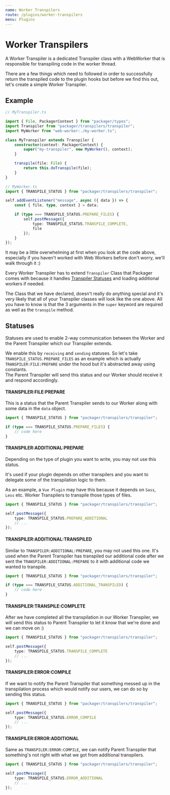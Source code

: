```yaml
---
name: Worker Transpilers
route: /plugins/worker-transpilers
menu: Plugins
---
```



# Worker Transpilers

A Worker Transpiler is a dedicated Transpiler class with a WebWorker that is responsible for transpiling code in the worker thread.

There are a few things which need to followed in order to successfully return the transpiled code to the plugin hooks but before we find this out, let's create a simple Worker Transpiler.

## Example

```ts
// MyTranspiler.ts

import { File, PackagerContext } from "packager/types";
import Transpiler from "packager/transpilers/transpiler";
import MyWorker from "web-worker:./my-worker.ts";

class MyTranspiler extends Transpiler {
    constructor(context: PackagerContext) {
        super("my-transpiler", new MyWorker(), context);
    }

    transpile(file: File) {
        return this.doTranspile(file);
    }
}

// MyWorker.ts
import { TRANSPILE_STATUS } from "packager/transpilers/transpiler";

self.addEventListener("message", async ({ data }) => {
    const { file, type, context } = data;

    if (type === TRANSPILE_STATUS.PREPARE_FILES) {
        self.postMessage({
            type: TRANSPILE_STATUS.TRANSPILE_COMPLETE,
            file
        });
    }
});
```

It may be a little overwhelming at first when you look at the code above, especially if you haven't worked with Web Workers before don't worry, we'll walk through it :)

Every Worker Transpiler has to extend `Transpiler` Class that Packager comes with because it handles [Transpiler Statuses](#statuses) and loading additional workers if needed.

The Class that we have declared, doesn't really do anything special and it's very likely that all of your Transpiler classes will look like the one above. All you have to know is that the 3 arguments in the `super` keyword are required as well as the `transpile` method.

## Statuses

Statuses are used to enable 2-way communication between the Worker and the Parent Transpiler which our Transpiler extends.

We enable this by `receiving` and `sending` statuses. So let's take `TRANSPILE_STATUS.PREPARE_FILES` as an example which is actually `TRANSPILER:FILE:PREPARE` under the hood but it's abstracted away using constants.  
The Parent Transpiler will send this status and our Worker should receive it and respond accordingly.

#### TRANSPILER:FILE:PREPARE

This is a status that the Parent Transpiler sends to our Worker along with some data in the `data` object.

<ApiProps type="Receivable" />

```ts usage=true
import { TRANSPILE_STATUS } from "packager/transpilers/transpiler";

if (type === TRANSPILE_STATUS.PREPARE_FILES) {
    // code here
}
```

#### TRANSPILER:ADDITIONAL:PREPARE

Depending on the type of plugin you want to write, you may not use this status.

It's used if your plugin depends on other transpilers and you want to delegate some of the transpilation logic to them.

As an example, a `Vue Plugin` may have this because it depends on `Sass`, `Less` etc. Worker Transpilers to transpile those types of files.

<ApiProps type="Sendable" />

```ts usage=true
import { TRANSPILE_STATUS } from "packager/transpilers/transpiler";

self.postMessage({
    type: TRANSPILE_STATUS.PREPARE_ADDITIONAL
    // ...
});
```

#### TRANSPILER:ADDITIONAL:TRANSPILED

Similar to `TRANSPILER:ADDITIONAL:PREPARE`, you may not used this one. It's used when the Parent Transpiler has transpiled our additional code after we sent the `TRANSPILER:ADDITIONAL:PREPARE` to it with additional code we wanted to transpile.

<ApiProps type="Receivable" />

```ts usage=true
import { TRANSPILE_STATUS } from "packager/transpilers/transpiler";

if (type === TRANSPILE_STATUS.ADDITIONAL_TRANSPILED) {
    // code here
}
```

#### TRANSPILER:TRANSPILE:COMPLETE

After we have completed all the transpilation in our Worker Transpiler, we will send this status to Parent Transpiler to let it know that we're done and we can move on :)

<ApiProps type="Sendable" />

```ts usage=true
import { TRANSPILE_STATUS } from "packager/transpilers/transpiler";

self.postMessage({
    type: TRANSPILE_STATUS.TRANSPILE_COMPLETE
    // ...
});
```

#### TRANSPILER:ERROR:COMPILE

If we want to notify the Parent Transpiler that something messed up in the transpilation process which would notify our users, we can do so by sending this status.

<ApiProps type="Sendable" />

```ts usage=true
import { TRANSPILE_STATUS } from "packager/transpilers/transpiler";

self.postMessage({
    type: TRANSPILE_STATUS.ERROR_COMPILE
    // ...
});
```

#### TRANSPILER:ERROR:ADDITIONAL

Same as `TRANSPILER:ERROR:COMPILE`, we can notify Parent Transpiler that something's not right with what we got from additional transpilers.

<ApiProps type="Sendable" />

```ts usage=true
import { TRANSPILE_STATUS } from "packager/transpilers/transpiler";

self.postMessage({
    type: TRANSPILE_STATUS.ERROR_ADDITIONAL
    // ...
});
```
